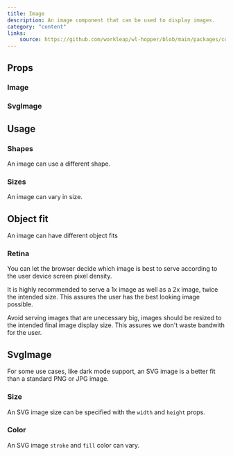 ```yaml
---
title: Image
description: An image component that can be used to display images.
category: "content"
links:
    source: https://github.com/workleap/wl-hopper/blob/main/packages/components/src/image/src/Image.tsx
---
```


<Example src="image/docs/image" isOpen />

## Props

### Image

<PropTable component="Image" />

### SvgImage

<PropTable component="SvgImage" />

## Usage

### Shapes

An image can use a different shape.

<Example src="image/docs/shape" />

### Sizes

An image can vary in size.

<Example src="image/docs/size" />

## Object fit

An image can have different object fits

<Example src="image/docs/objectFit" />

### Retina

You can let the browser decide which image is best to serve according to the user device screen pixel density.

It is highly recommended to serve a 1x image as well as a 2x image, twice the intended size. This assures the user has the best looking image possible.

Avoid serving images that are unecessary big, images should be resized to the intended final image display size. This assures we don't waste bandwith for the user.

<Example src="image/docs/retina" />

## SvgImage

For some use cases, like dark mode support, an SVG image is a better fit than a standard PNG or JPG image.

<Example src="image/docs/svg" />

### Size

An SVG image size can be specified with the `width` and `height` props.

<Example src="image/docs/svgSize" />

### Color

An SVG image `stroke` and `fill` color can vary.

<Example src="image/docs/svgColor" />

